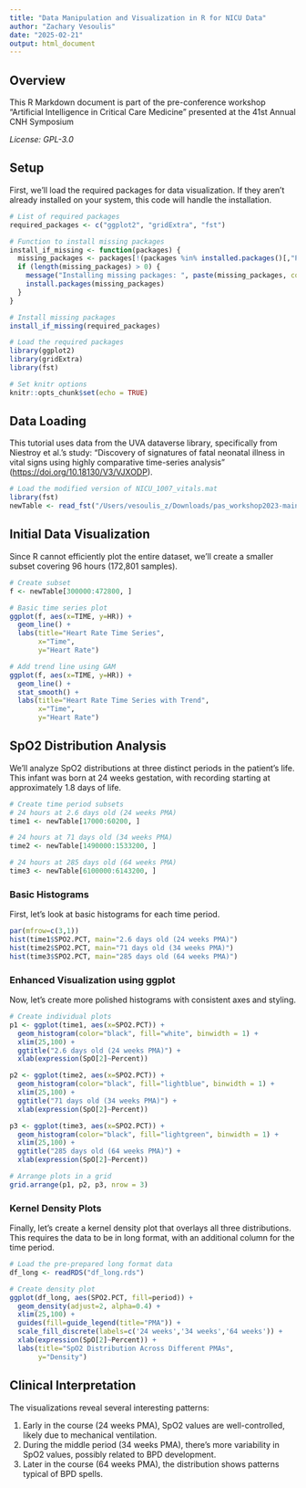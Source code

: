 ```yaml
---
title: "Data Manipulation and Visualization in R for NICU Data"
author: "Zachary Vesoulis"
date: "2025-02-21"
output: html_document
---
```

## Overview

This R Markdown document is part of the pre-conference workshop "Artificial Intelligence in Critical Care Medicine" presented at the 41st Annual CNH Symposium

*License: GPL-3.0*

## Setup
First, we'll load the required packages for data visualization.  If they aren't already installed on your system, this code will handle the installation.


```r

# List of required packages
required_packages <- c("ggplot2", "gridExtra", "fst")

# Function to install missing packages
install_if_missing <- function(packages) {
  missing_packages <- packages[!(packages %in% installed.packages()[,"Package"])]
  if (length(missing_packages) > 0) {
    message("Installing missing packages: ", paste(missing_packages, collapse = ", "))
    install.packages(missing_packages)
  }
}

# Install missing packages
install_if_missing(required_packages)

# Load the required packages
library(ggplot2)
library(gridExtra)
library(fst)

# Set knitr options
knitr::opts_chunk$set(echo = TRUE)
```


## Data Loading

This tutorial uses data from the UVA dataverse library, specifically from Niestroy et al.'s study: "Discovery of signatures of fatal neonatal illness in vital signs using highly comparative time-series analysis" (<https://doi.org/10.18130/V3/VJXODP>).

```r
# Load the modified version of NICU_1007_vitals.mat
library(fst)
newTable <- read_fst("/Users/vesoulis_z/Downloads/pas_workshop2023-main/code/newTable.fst")
```

## Initial Data Visualization

Since R cannot efficiently plot the entire dataset, we'll create a smaller subset covering 96 hours (172,801 samples).

```r
# Create subset
f <- newTable[300000:472800, ]

# Basic time series plot
ggplot(f, aes(x=TIME, y=HR)) +
  geom_line() +
  labs(title="Heart Rate Time Series",
       x="Time",
       y="Heart Rate")

# Add trend line using GAM
ggplot(f, aes(x=TIME, y=HR)) +
  geom_line() +
  stat_smooth() +
  labs(title="Heart Rate Time Series with Trend",
       x="Time",
       y="Heart Rate")
```

## SpO2 Distribution Analysis

We'll analyze SpO2 distributions at three distinct periods in the patient's life. This infant was born at 24 weeks gestation, with recording starting at approximately 1.8 days of life.

```r
# Create time period subsets
# 24 hours at 2.6 days old (24 weeks PMA)
time1 <- newTable[17000:60200, ]

# 24 hours at 71 days old (34 weeks PMA)
time2 <- newTable[1490000:1533200, ]

# 24 hours at 285 days old (64 weeks PMA)
time3 <- newTable[6100000:6143200, ]
```

### Basic Histograms

First, let's look at basic histograms for each time period.

```r
par(mfrow=c(3,1))
hist(time1$SPO2.PCT, main="2.6 days old (24 weeks PMA)")
hist(time2$SPO2.PCT, main="71 days old (34 weeks PMA)")
hist(time3$SPO2.PCT, main="285 days old (64 weeks PMA)")
```

### Enhanced Visualization using ggplot

Now, let's create more polished histograms with consistent axes and styling.

```r
# Create individual plots
p1 <- ggplot(time1, aes(x=SPO2.PCT)) +
  geom_histogram(color="black", fill="white", binwidth = 1) +
  xlim(25,100) +
  ggtitle("2.6 days old (24 weeks PMA)") +
  xlab(expression(SpO[2]~Percent))

p2 <- ggplot(time2, aes(x=SPO2.PCT)) +
  geom_histogram(color="black", fill="lightblue", binwidth = 1) +
  xlim(25,100) +
  ggtitle("71 days old (34 weeks PMA)") +
  xlab(expression(SpO[2]~Percent))

p3 <- ggplot(time3, aes(x=SPO2.PCT)) +
  geom_histogram(color="black", fill="lightgreen", binwidth = 1) +
  xlim(25,100) +
  ggtitle("285 days old (64 weeks PMA)") +
  xlab(expression(SpO[2]~Percent))

# Arrange plots in a grid
grid.arrange(p1, p2, p3, nrow = 3)
```

### Kernel Density Plots

Finally, let's create a kernel density plot that overlays all three distributions. This requires the data to be in long format, with an additional column for the time period.

```r
# Load the pre-prepared long format data
df_long <- readRDS("df_long.rds")

# Create density plot
ggplot(df_long, aes(SPO2.PCT, fill=period)) +
  geom_density(adjust=2, alpha=0.4) +
  xlim(25,100) +
  guides(fill=guide_legend(title="PMA")) +
  scale_fill_discrete(labels=c('24 weeks','34 weeks','64 weeks')) +
  xlab(expression(SpO[2]~Percent)) +
  labs(title="SpO2 Distribution Across Different PMAs",
       y="Density")
```

## Clinical Interpretation

The visualizations reveal several interesting patterns:

1.  Early in the course (24 weeks PMA), SpO2 values are well-controlled, likely due to mechanical ventilation.
2.  During the middle period (34 weeks PMA), there's more variability in SpO2 values, possibly related to BPD development.
3.  Later in the course (64 weeks PMA), the distribution shows patterns typical of BPD spells.